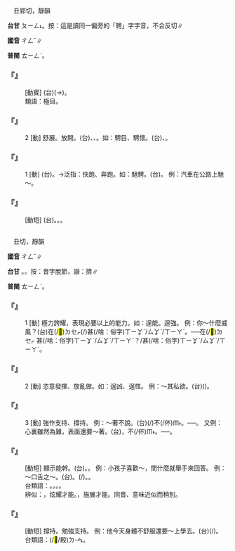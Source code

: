 
=={{ruby|騁|ㄔㄥˇ}}==

　丑郢切，靜韻

'''台甘''' <rt>ㄆㄧㄥ˪</rt>。按：這是讀同一偏旁的「聘」字字音，不合反切∥

'''國音''' <rt>ㄔㄥˇ</rt>∥

'''普閩''' <rt>ㄊㄧㄥˋ</rt>。

    

==='''『{{ruby|騁|ㄔㄥˇ}}{{ruby|目|ㄇㄨˋ}}』'''===
: [動賓] (台){{ruby|展|ㄉㄧㄢˋ/ㄊㄧㄢˋ}}{{ruby|開|ㄎㄨㄧ}}{{ruby|目|ㆠㄚㆶ ͘}}{{ruby|珠|ㄗㄨ}}(→{{ruby|睭|ㄐㄧㄨ}}){{ruby|盡|ㄐㄧㄣ˫}}{{ruby|量|ㄌㄧㆲ˫}}{{ruby|看|ㄎㄨㆩ˪}}{{ruby|遠|ㄨㄢˋ}}{{ruby|方|ㄏㆲ}}。
:類語：極目。
:
    

==='''『{{ruby|騁|ㄔㄥˇ}}』'''===
:2  [動] 舒展。放開。(台){{ruby|放|ㄅㄤ˪}}{{ruby|鬆|ㄙㄤ}}、{{ruby|展|ㄊㄧㄢˋ}}{{ruby|開|ㄎㄨㄧ}}、{{ruby|舒|ㄙㄨ}}{{ruby|展|ㄉㄧㄢˋ}}。如：騁目、騁懷。(台){{ruby|騁|ㄆㄧㄥ˪}}{{ruby|目|ㆠㆦㆶ ͘}}、{{ruby|騁|ㄆㄧㄥ˪}}{{ruby|懷|ㄏㄨㄞˊ}}。
    

==='''『{{ruby|騁|ㄔㄥˇ}}』'''===
:1  [動] (台){{ruby|馬|ㆠㆤˋ}}{{ruby|向|ㄏㄧㆲ˪}}{{ruby|前|ㄐㄧㄢˊ/ㄐㄧㄥˊ}}{{ruby|一|ㄧㆵ}}{{ruby|直|ㄉㄧㆵ ͘}}{{ruby|跑|ㄆㄠˋ}}。→泛指：快跑、奔跑。如：馳騁。(台){{ruby|走|ㄗㄠˋ}}{{ruby|<mark>&#xf91c0;</mark>|ㄉㄠˋ}}{{ruby|緊|ㄍㄧㄣˋ}}{{ruby|丌|ㆤ}}。 例：汽車在公路上馳～。
    

==='''『{{ruby|騁|ㄔㄥˇ}}{{ruby|懷|ㄏㄨㄞˊ}}』'''===
: [動短] (台){{ruby|開|ㄎㄞ}}{{ruby|放|ㄏㆲ˪}}{{ruby|胸|ㄏㄧㆲ}}{{ruby|懷|ㄏㄨㄞˊ}}。{{ruby|放|ㄅㄤ˪}}{{ruby|鬆|ㄙㄤ}}{{ruby|心|ㄒㄧㆬ}}{{ruby|肝|ㄍㄨㆩ}}{{ruby|頭|ㄊㄠˊ}}。{{ruby|心|ㄒㄧㆬ}}{{ruby|情|ㄐㄧㄥˊ}}{{ruby|放|ㄅㄤ˪}}{{ruby|開|ㄎㄨㄧ}}{{ruby|闊|ㄎㄨㄚㆷ}}{{ruby|去|ㄎㄧ˪}}。
    

=={{ruby|逞|ㄔㄥˇ}}==

　丑{{ruby|郢|ㄧㄥˇ}}切，靜韻

'''國音''' <rt>ㄔㄥˇ</rt>∥

'''台甘''' {{ruby|(文)|ㄊㄧㄥˋ}}。{{ruby|(語)|ㄑㄧㄥˋ}}。按：音字脫節，諧：掅∥

'''普閩''' <rt>ㄊㄧㄥˋ</rt>。

    

==='''『{{ruby|逞|ㄔㄥˇ}}』'''===
:1  [動] 極力誇耀，表現必要以上的能力。如：逞能。逞強。 例：你～什麼威風？(台){{ruby|汝|ㄌㄧˋ}}在(/<mark>&#xf9549;</mark>)<rt>ㄉㆤㆷ</rt>{{ruby|逞|ㄑㄧㄥˋ}}(/{{ruby|施|ㄒㄧ}}{{ruby|展|ㄉㄧㄢˋ}})甚(/啥：俗字)<rt>ㄒㄧㆩˋ/ㄙㆩˋ/ㄒㄧㄚˋ</rt>{{ruby|麼|ㄇㄧㆷ}}{{ruby|威|ㄨㄧ}}{{ruby|風|ㄏㆲ}}。──{{ruby|汝|ㄌㄧˋ}}在(/<mark>&#xf9549;</mark>)<rt>ㄉㆤㆷ ͘</rt>{{ruby|<mark>&#xf8e43;</mark>|ㄙㄤˋ}}{{ruby|勢|ㄙㆤ˪}}甚(/啥：俗字)<rt>ㄒㄧㆩˋ/ㄙㆩˋ/ㄒㄧㄚˋ</rt>{{ruby|物|ㄇㄧㆷ ͘/ㄇㆭㆷ ͘}}？/{{ruby|格|ㄍㄧㆤㆶ}}甚(/啥：俗字)<rt>ㄒㄧㆩˋ/ㄙㆩˋ/ㄒㄧㄚˋ</rt>{{ruby|物|ㄇㄧㆷ ͘/ㄇㆭㆷ ͘}}{{ruby|氣|ㄎㄨㄧ˪}}。
    

==='''『{{ruby|逞|ㄔㄥˇ}}』'''===
:2  [動] 恣意發揮、放{{ruby|縱|ㄗㄨㄥˋ}}亂做。如：逞凶、逞性。 例：～其私欲。(台){{ruby|為|ㄨㄧ˫}}{{ruby|著|ㄉㄧㄜㆷ ͘}}{{ruby|私|ㄙㄨ}}{{ruby|欲|ㄧㆦㆶ ͘}}{{ruby|大|ㄉㄨㄚ˫}}{{ruby|膽|ㄉㆩˋ}}{{ruby|敢|ㄍㆩˋ}}{{ruby|做|ㄗㄨㆤ˪/ㄗㄜ˪}}({{ruby|不|ㄅㄨㆵ}}{{ruby|顧|ㄍㆦ˪}}{{ruby|其|ㄍㄧˊ}}{{ruby|他|ㄊㆩ}}{{ruby|一|ㄧㆵ}}{{ruby|切|ㄘㆤ˪}})。
    

==='''『{{ruby|逞|ㄔㄥˇ}}』'''===
:3  [動] 強作支持、撐持。 例：～著不說。(台){{ruby|忍|ㆢㄧㆬˋ/ㄌㄧㆬˋ/ㆢㄧㄣˋ/ㄌㄨㄣˋ}}{{ruby|咧|ㄌㆤ˪}}(/{{ruby|格|ㄍㄧㆤㆶ}}{{ruby|咧|ㄌㆤ˪}})不(/伓)<rt>ㆬ˫</rt>{{ruby|講|ㄍㆲˋ}}。──{{ruby|頓|ㄉㄨㄣ˪}}{{ruby|纏|ㄉㆪˊ/ㄉㆥˊ}}。 又例：心裏雖然為難，表面還要～著。(台){{ruby|心|ㄒㄧㆬ}}{{ruby|內|ㄌㄞ˫}}{{ruby|艱|ㄍㄢ}}{{ruby|難|ㄢˊ}}，{{ruby|表|ㄅㄧㄠˋ}}{{ruby|面|ㆠㄧㄣ˫}}{{ruby|上|ㄒㄧㆲ˫}}不(/伓)<rt>ㆬ˫</rt>{{ruby|表|ㄅㄧㄠˋ}}{{ruby|現|ㄏㄧㄢ˫}}{{ruby|出|ㄘㄨㆵ}}{{ruby|來|·ㄌㄞˊ}}。──{{ruby|忍|ㆢㄧㄣˋ/ㄌㄨㄣˋ}}{{ruby|咧|ㄌㆤ˪}}。
    

==='''『{{ruby|逞|ㄔㄥˇ}}{{ruby|能|ㄋㄥˊ}}』'''===
: [動短] 顯示能幹。(台){{ruby|展|ㄉㄧㄢˋ}}。{{ruby|假|ㄍㆤˋ}}{{ruby|<mark>&#xffa55;</mark>|ㆣㄠˊ}}。 例：小孩子喜歡～，問什麼就舉手來回答。 例：～口舌之～。(台){{ruby|弄|ㄌㄤ˫}}{{ruby|嘴|ㄘㄨㄧ˪}}{{ruby|花|ㄏㄨㆤ}}。{{ruby|用|ㄧㄥ˫/ㄧㆲ˫}}{{ruby|嘴|ㄘㄨㄧ˪}}(/{{ruby|話|ㄨㆤ˫}}){{ruby|<mark>&#xffa49;</mark>|ㆠㆤㆷ/ㆠㄨㆤㆷ ͘}}{{ruby|戰|ㄐㄧㄢ˪}}{{ruby|<mark>&#xffa42;</mark>|ㄍㄚㆷ}}{{ruby|贏|ㄧㆩˊ}}。{{ruby|講|ㄍㆲˋ}}{{ruby|→|ㄍㆲ}}{{ruby|<mark>&#xffa42;</mark>|ㄍㄚㆷ}}{{ruby|天|ㄊㄧㄢ}}{{ruby|花|ㄏㄨㄚ}}{{ruby|亂|ㄌㄨㄢ˫}}{{ruby|墜|ㄉㄨㄧ˫}}。
:台類語：{{ruby|愛|ㄞ˪}}{{ruby|風|ㄏㆲ}}{{ruby|神|ㄒㄧㄣˊ}}。{{ruby|愛|ㄞ˪}}{{ruby|逞|ㄑㄧㄥˋ}}。{{ruby|搢|ㄐㆪ˪}}{{ruby|水|ㄗㄨㄧˋ}}。{{ruby|愛|ㄞ˪}}{{ruby|出|ㄘㄨㆵ}}{{ruby|風|ㄏㆲ}}{{ruby|頭|ㄊㄠˊ}}。
:
:辨似：{{ruby|逞|ㄔㄥˇ}}{{ruby|能|ㄋㄥˊ}}，炫耀才能。{{ruby|騁|ㄔㄥˇ}}{{ruby|能|ㄋㄥˊ}}，施展才能。同音、意味近似而稍別。
:
    

==='''『{{ruby|逞|ㄔㄥˇ}}{{ruby|著|·ㄓㄜ}}{{ruby|勁|ㄐㄧㄥˋ}}{{ruby|兒|ㄦ}}』'''===
: [動短] 撐持。勉強支持。 例：他今天身體不舒服還要～上學去。(台){{ruby|伊|ㄧ}}{{ruby|今|ㄍㄧㄣ}}{{ruby|仔|ㄚ}}{{ruby|日|ㆢㄧㆵ ͘/ㄌㄧㆵ ͘}}{{ruby|身|ㄒㄧㄥ}}{{ruby|軀|ㄎㄨ}}{{ruby|無|ㆠㄜˊ}}{{ruby|快|ㄎㄨㆩ˪}}{{ruby|活|ㄨㄚㆷ ͘}}{{ruby|猶|ㄧㄠˋ}}{{ruby|強|ㄍㄧㆲˊ}}{{ruby|企|ㄋㆤ˪}}(/{{ruby|侂|ㄉㆥ˪}}){{ruby|去|ㄎㄧ˪}}{{ruby|學|ㄏㄚㆶ ͘}}{{ruby|校|ㄏㄠ˫}}。
:台類語：{{ruby|侂|ㄉㆤ˪}}(/<mark>&#xffcbc;</mark>/殿)<rt>ㄉㆪ˪</rt>。
:
    

